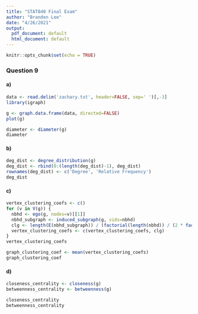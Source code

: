 ```yaml
---
title: "STAT840 Final Exam"
author: "Branden Lee"
date: "4/26/2021"
output:
  pdf_document: default
  html_document: default
---
```


```r
knitr::opts_chunk$set(echo = TRUE)
```

### Question 9
#### a)
```r
data <- read.delim('zachary.txt', header=FALSE, sep=' ')[,-3]
library(igraph)

g <- graph.data.frame(data, directed=FALSE)
plot(g)

diameter <- diameter(g)
diameter
```

#### b)
```r
deg_dist <- degree_distribution(g)
deg_dist <- rbind(0:(length(deg_dist)-1), deg_dist)
rownames(deg_dist) <- c('Degree', 'Relative Frequency')
deg_dist
```


#### c)
```r
vertex_clustering_coefs <- c()
for (v in V(g)) {
  nbhd <- ego(g, nodes=v)[[1]]
  nbhd_subgraph <- induced_subgraph(g, vids=nbhd)
  clg <- length(E(nbhd_subgraph)) / (factorial(length(nbhd)) / (2 * factorial(length(nbhd) - 2)))
  vertex_clustering_coefs <- c(vertex_clustering_coefs, clg)
}
vertex_clustering_coefs

graph_clustering_coef <- mean(vertex_clustering_coefs)
graph_clustering_coef
```


#### d)
```r
closeness_centrality <- closeness(g)
betweenness_centrality <- betweenness(g)

closeness_centrality
betweenness_centrality
```